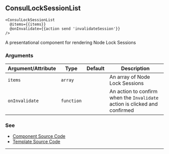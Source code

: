 ## ConsulLockSessionList

```
<ConsulLockSessionList
  @items={{items}}
  @onInvalidate={{action send 'invalidateSession'}}
/>
```

A presentational component for rendering Node Lock Sessions

### Arguments

| Argument/Attribute | Type | Default | Description |
| --- | --- | --- | --- |
| `items` | `array` |  | An array of Node Lock Sessions  |
| `onInvalidate` | `function` |  | An action to confirm when the `Invalidate` action is clicked and confirmed |

### See

- [Component Source Code](./index.js)
- [Template Source Code](./index.hbs)

---
